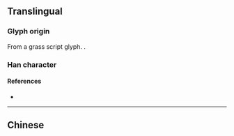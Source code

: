 {{also|傳}}
{{character info/new}}
==Translingual==
{{Han simplified forms|傳|伝|传}}

===Glyph origin===
From a grass script glyph. {{Han simp|傳|f=專|t=专}}.

===Han character===
{{Han char|rn=9|rad=人|as=04|sn=6|four=|canj=OQNI|ids=⿰亻专}}

====References====
* {{Han ref|kx=0096.121|hdz=10117.170|uh=4F20|ud=20256}}

----

==Chinese==
{{zh-see|傳}}